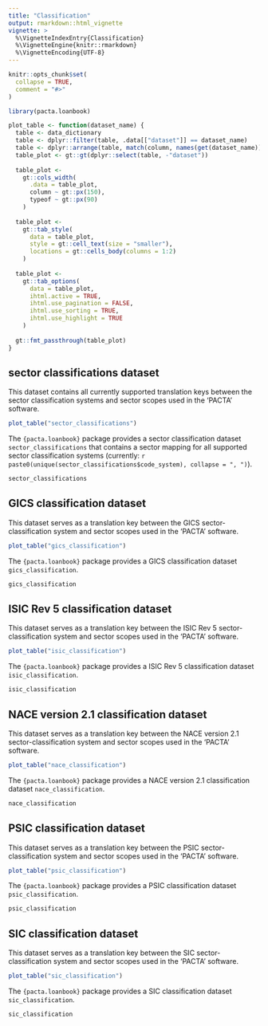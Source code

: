 ```yaml
---
title: "Classification"
output: rmarkdown::html_vignette
vignette: >
  %\VignetteIndexEntry{Classification}
  %\VignetteEngine{knitr::rmarkdown}
  %\VignetteEncoding{UTF-8}
---
```


```r
knitr::opts_chunk$set(
  collapse = TRUE,
  comment = "#>"
)
```

```r
library(pacta.loanbook)

plot_table <- function(dataset_name) {
  table <- data_dictionary
  table <- dplyr::filter(table, .data[["dataset"]] == dataset_name)
  table <- dplyr::arrange(table, match(column, names(get(dataset_name))))
  table_plot <- gt::gt(dplyr::select(table, -"dataset"))
  
  table_plot <- 
    gt::cols_width(
      .data = table_plot,
      column ~ gt::px(150),
      typeof ~ gt::px(90)
    )
  
  table_plot <-
    gt::tab_style(
      data = table_plot,
      style = gt::cell_text(size = "smaller"),
      locations = gt::cells_body(columns = 1:2)
    )
  
  table_plot <-
    gt::tab_options(
      data = table_plot,
      ihtml.active = TRUE,
      ihtml.use_pagination = FALSE,
      ihtml.use_sorting = TRUE,
      ihtml.use_highlight = TRUE
    )
  
  gt::fmt_passthrough(table_plot)
}
```

## sector classifications dataset

This dataset contains all currently supported translation keys between the sector classification systems and sector scopes used in the 'PACTA' software.

```r
plot_table("sector_classifications")
```

The `{pacta.loanbook}` package provides a sector classification dataset `sector_classifications` that contains a sector mapping for all supported sector classification systems (currently: `r paste0(unique(sector_classifications$code_system), collapse = ", ")`).

```r
sector_classifications
```

## GICS classification dataset

This dataset serves as a translation key between the GICS sector-classification system and sector scopes used in the 'PACTA' software.

```r
plot_table("gics_classification")
```

The `{pacta.loanbook}` package provides a GICS classification dataset `gics_classification`.

```r
gics_classification
```

## ISIC Rev 5 classification dataset

This dataset serves as a translation key between the ISIC Rev 5 sector-classification system and sector scopes used in the 'PACTA' software.


```r
plot_table("isic_classification")
```

The `{pacta.loanbook}` package provides a ISIC Rev 5 classification dataset `isic_classification`.

```r
isic_classification
```

## NACE version 2.1 classification dataset

This dataset serves as a translation key between the NACE version 2.1 sector-classification system and sector scopes used in the 'PACTA' software.

```r
plot_table("nace_classification")
```

The `{pacta.loanbook}` package provides a NACE version 2.1 classification dataset `nace_classification`.

```r
nace_classification
```

## PSIC classification dataset

This dataset serves as a translation key between the PSIC sector-classification system and sector scopes used in the 'PACTA' software.

```r
plot_table("psic_classification")
```

The `{pacta.loanbook}` package provides a PSIC classification dataset `psic_classification`.

```r
psic_classification
```

## SIC classification dataset

This dataset serves as a translation key between the SIC sector-classification system and sector scopes used in the 'PACTA' software.

```r
plot_table("sic_classification")
```

The `{pacta.loanbook}` package provides a SIC classification dataset `sic_classification`.

```r
sic_classification
```

